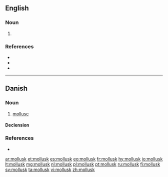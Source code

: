 ==English==

===Noun===
{{en-noun}}

# {{lb|en|US}} {{alternative spelling of|mollusc|lang=en}}

===References===
* {{R:American Heritage 2000|mollusk}}
* {{R:Dictionary.com|mollusk}}
* {{R:WordNet 2003|mollusk}}

----

==Danish==

===Noun===
{{da-noun|en|er}}

# [[mollusc]]

====Declension====
{{da-noun-infl|en|er}}

===References===
* {{R:DDO}}

[[ar:mollusk]]
[[et:mollusk]]
[[es:mollusk]]
[[eo:mollusk]]
[[fr:mollusk]]
[[hy:mollusk]]
[[io:mollusk]]
[[lt:mollusk]]
[[mg:mollusk]]
[[nl:mollusk]]
[[pl:mollusk]]
[[pt:mollusk]]
[[ru:mollusk]]
[[fi:mollusk]]
[[sv:mollusk]]
[[ta:mollusk]]
[[vi:mollusk]]
[[zh:mollusk]]